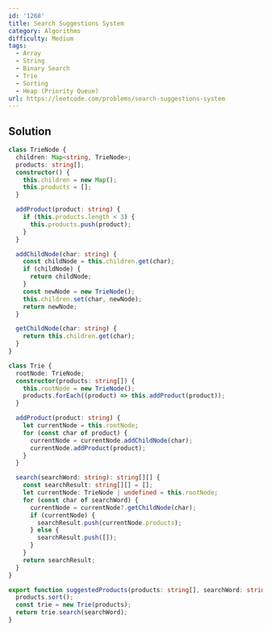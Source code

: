```yaml
---
id: '1268'
title: Search Suggestions System
category: Algorithms
difficulty: Medium
tags:
  - Array
  - String
  - Binary Search
  - Trie
  - Sorting
  - Heap (Priority Queue)
url: https://leetcode.com/problems/search-suggestions-system
---
```


## Solution

```typescript filename="solution.ts" copy
class TrieNode {
  children: Map<string, TrieNode>;
  products: string[];
  constructor() {
    this.children = new Map();
    this.products = [];
  }

  addProduct(product: string) {
    if (this.products.length < 3) {
      this.products.push(product);
    }
  }

  addChildNode(char: string) {
    const childNode = this.children.get(char);
    if (childNode) {
      return childNode;
    }
    const newNode = new TrieNode();
    this.children.set(char, newNode);
    return newNode;
  }

  getChildNode(char: string) {
    return this.children.get(char);
  }
}

class Trie {
  rootNode: TrieNode;
  constructor(products: string[]) {
    this.rootNode = new TrieNode();
    products.forEach((product) => this.addProduct(product));
  }

  addProduct(product: string) {
    let currentNode = this.rootNode;
    for (const char of product) {
      currentNode = currentNode.addChildNode(char);
      currentNode.addProduct(product);
    }
  }

  search(searchWord: string): string[][] {
    const searchResult: string[][] = [];
    let currentNode: TrieNode | undefined = this.rootNode;
    for (const char of searchWord) {
      currentNode = currentNode?.getChildNode(char);
      if (currentNode) {
        searchResult.push(currentNode.products);
      } else {
        searchResult.push([]);
      }
    }
    return searchResult;
  }
}

export function suggestedProducts(products: string[], searchWord: string): string[][] {
  products.sort();
  const trie = new Trie(products);
  return trie.search(searchWord);
}
```
